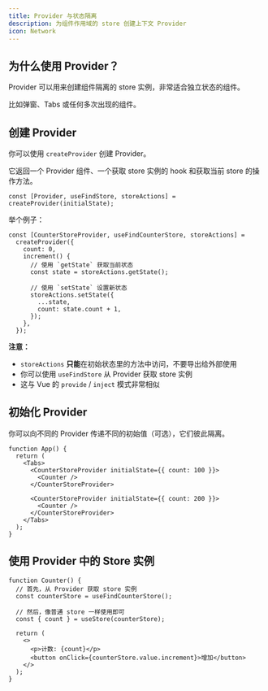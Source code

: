 ```yaml
---
title: Provider 与状态隔离
description: 为组件作用域的 store 创建上下文 Provider
icon: Network
---
```


## 为什么使用 Provider？

Provider 可以用来创建组件隔离的 store 实例，非常适合独立状态的组件。

比如弹窗、Tabs 或任何多次出现的组件。

## 创建 Provider

你可以使用 `createProvider` 创建 Provider。

它返回一个 Provider 组件、一个获取 store 实例的 hook 和获取当前 store 的操作方法。

```tsx
const [Provider, useFindStore, storeActions] = createProvider(initialState);
```

举个例子：

```tsx
const [CounterStoreProvider, useFindCounterStore, storeActions] =
  createProvider({
    count: 0,
    increment() {
      // 使用 `getState` 获取当前状态
      const state = storeActions.getState();

      // 使用 `setState` 设置新状态
      storeActions.setState({
        ...state,
        count: state.count + 1,
      });
    },
  });
```

**注意：**

- `storeActions` **只能**在初始状态里的方法中访问，不要导出给外部使用
- 你可以使用 `useFindStore` 从 Provider 获取 store 实例
- 这与 Vue 的 `provide` / `inject` 模式非常相似

## 初始化 Provider

你可以向不同的 Provider 传递不同的初始值（可选），它们彼此隔离。

```tsx
function App() {
  return (
    <Tabs>
      <CounterStoreProvider initialState={{ count: 100 }}>
        <Counter />
      </CounterStoreProvider>

      <CounterStoreProvider initialState={{ count: 200 }}>
        <Counter />
      </CounterStoreProvider>
    </Tabs>
  );
}
```

## 使用 Provider 中的 Store 实例

```tsx
function Counter() {
  // 首先，从 Provider 获取 store 实例
  const counterStore = useFindCounterStore();

  // 然后，像普通 store 一样使用即可
  const { count } = useStore(counterStore);

  return (
    <>
      <p>计数: {count}</p>
      <button onClick={counterStore.value.increment}>增加</button>
    </>
  );
}
```

